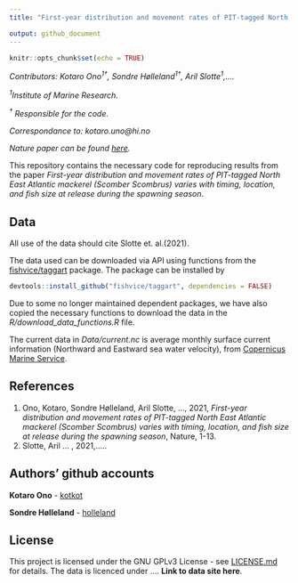 ```yaml
---
title: "First-year distribution and movement rates of PIT-tagged North East Atlantic mackerel (Scomber Scombrus) varies with timing, location, and fish size at release during the spawning season"

output: github_document
---
```


```r
knitr::opts_chunk$set(echo = TRUE)
```



*Contributors: Kotaro Ono<sup>1†</sup>, Sondre Hølleland<sup>1†</sup>, Aril Slotte<sup>1</sup>,....* 

  *<sup>1</sup>Institute of Marine Research.* 
  
  *<sup>†</sup> Responsible for the code.* 

  *Correspondance to: kotaro.uno@hi.no*
 
 *Nature paper can be found [here](https://www.hi.no).*

This repository contains the necessary code for reproducing results from the paper *First-year distribution and movement rates of PIT-tagged North East Atlantic mackerel (Scomber Scombrus) varies with timing, location, and fish size at release during the spawning season*. 

## Data 
All use of the data should cite Slotte et. al.(2021). 

The data used can be downloaded via API using functions from the [fishvice/taggart](https://github.com/fishvice/taggart) package. The package can be installed by 
```r
devtools::install_github("fishvice/taggart", dependencies = FALSE)
```
Due to some no longer maintained dependent packages, we have also copied the necessary functions to download the data in the *R/download_data_functions.R* file. 

The current data in *Data/current.nc* is average monthly surface current information (Northward and Eastward sea water velocity), from [Copernicus Marine Service](http://marine.copernicus.eu). 


## References

1. Ono, Kotaro, Sondre Hølleland, Aril Slotte, ..., 2021, *First-year distribution and movement rates of PIT-tagged North East Atlantic mackerel (Scomber Scombrus) varies with timing, location, and fish size at release during the spawning season*, Nature, 1-13. 
2. Slotte, Aril ... , 2021,.....




## Authors' github accounts

**Kotaro Ono** - [kotkot](https://github.com/kotkot)

**Sondre Hølleland** - [holleland](https://github.com/holleland)

## License

This project is licensed under the GNU GPLv3 License - see [LICENSE.md](LICENSE.md) for details. 
The data is licenced under .... **Link to data site here**.



